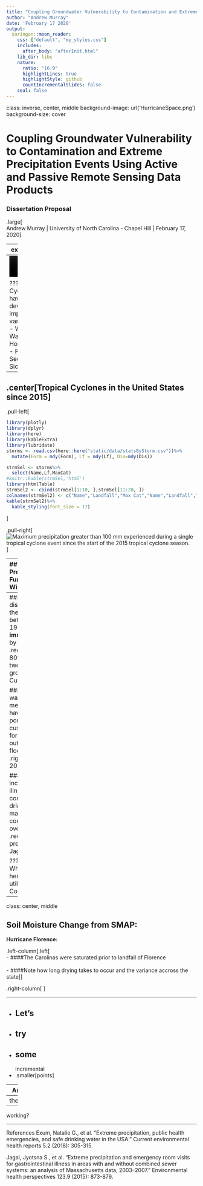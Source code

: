 ```yaml
---
title: "Coupling Groundwater Vulnerability to Contamination and Extreme Precipitation Events Using Active and Passive Remote Sensing Data Products"
author: "Andrew Murray"
date: 'February 17 2020'
output:
  xaringan::moon_reader:
    css: ["default", "my_styles.css"]
    includes:
      after_body: "afterInit.html"
    lib_dir: libs
    nature:
      ratio: "16:9"
      highlightLines: true
      highlightStyle: github
      countIncrementalSlides: false
    seal: false
---
```


class: inverse, center, middle
background-image: url('HurricaneSpace.png')
background-size: cover

# Coupling Groundwater Vulnerability to Contamination and Extreme Precipitation Events Using Active and Passive Remote Sensing Data Products

### Dissertation Proposal

.large[<br>Andrew Murray | University of North Carolina - Chapel Hill | February 17, 2020]

---
exclude: true

```r
knitr::opts_chunk$set(fig.retina = 3, warning = FALSE, message = FALSE)


```

```r
library(RefManageR)
BibOptions(check.entries = FALSE,
           bib.style = "authoryear",
           cite.style = "alphabetic",
           style = "markdown",
           hyperlink = FALSE,
           dashed = FALSE)
myBib <- ReadBib("./mybib.bib", check = FALSE)
```
---
<video width="100%" height="100%" controls id="my_video">
    <source src="/mp4/florence.mp4" type="video/mp4" preload>
</video>

???
- Cyclones can have devestating impacts in various ways
  - Wind
  - Water
  - Homelessness
  - Food Security
  - Sickness

---

## .center[Tropical Cyclones in the United States since 2015]

.pull-left[
```r
library(plotly)
library(dplyr)
library(here)
library(kableExtra)
library(lubridate)
storms <- read.csv(here::here("static/data/statsByStorm.csv"))%>%
  mutate(Form = mdy(Form), Lf = mdy(Lf), Dis=mdy(Dis))

strmSel <- storms%>%
  select(Name,Lf,MaxCat)
#knitr::kable(strmSel,'html')
library(htmlTable)
strmSel2 <- cbind(strmSel[1:10, ],strmSel[11:20, ])
colnames(strmSel2) <- c("Name","Landfall","Max Cat","Name","Landfall","Max Cat")
kable(strmSel2)%>%
  kable_styling(font_size = 17)
```
]

.pull-right[
![Maximum precipitation greater than 100 mm experienced during a single tropical cyclone event since the start of the 2015 tropical cyclone season.](max_ppt.png)
]



---
## .center[Cyclone Precipitation a Function of Windspeed?]

.pull-left[
####<br> - There is no correlation between storm windspeed and either rainfall distribution or intensity

####<br> - Try to predict **max** rainfall from windspeed at landfall: $p = .25$ / $r^{2}=.019$

####<br> - Try to predict **mean** rainfall from windspeed at landfall: $p=.06$ / $r^{2}=.065$

So why to we obsess over storm category when the real danger lies in the water?

]

.pull-right[
```r

# Set up Fonts for Plots
# Axis font
xaxisFont <- list(
  family = "Arial, sans-serif",
  size = 18,
  color = "black"
)

yaxisFont <- list(
  family = "Arial, sans-serif",
  size = 18,
  color = "black"
)

labelFont <- list(
  family = "Arial, sans-serif",
  size = 18,
  color = "black"
)



# Color palette
pal <- colorRampPalette(c("green","yellow","orange","red", "purple"))


## Plot of wind speed at landfall vs. Max ppt amount
storms%>%
  plot_ly()%>%
  add_markers(x=~LfWsKts, y=~maxPpt, 
              marker = list(line = list(color = 'rgb(0, 0, 0)',
                                        width = 2)),color =~meanPpt, colors = pal(50) , size=20, hoverinfo = "text",
              text = ~paste("Storm: ", Name,"<br>",
                            "Landfall: ",Lf,"<br>",
                            "Max ppt: ",round(maxPpt,1)," mm","<br>",
                            "Mean ppt: ", round(meanPpt,1)," mm","<br>",
                            "Area Receiving Rain: ",rainArea, "km<sup>2"))%>%
  colorbar(title = "Mean ppt [mm]")%>%
  layout(
    xaxis = list(
      title = "Wind speed at Landfall [Kts]", titlefont = labelFont,
      showticklabels = TRUE,
      tickangle = 0,
      tickfont = xaxisFont,
      zeroline = TRUE,
      showline = TRUE,
      mirror = "ticks",
      gridcolor = toRGB("gray50"),
      gridwidth = 1,
      zerolinecolor = toRGB("black"),
      zerolinewidth = 1,
      linecolor = toRGB("black"),
      linewidth = 1),
    title = "Storm Wind Intensity vs Precipitation",
    yaxis = list(title = "Max ppt at Single Point [mm] ", titlefont = labelFont,
                 showticklabels = TRUE,
                 tickangle = 0,
                 tickfont = yaxisFont,
                 zeroline = TRUE,
                 showline = TRUE,
                 mirror = "ticks",
                 gridcolor = toRGB("gray50"),
                 gridwidth = 1,
                 zerolinecolor = toRGB("black"),
                 zerolinewidth = 1,
                 linecolor = toRGB("black"),
                 linewidth = 1),
    showlegend=T,
    legend = list(x = 100, y = 1.5))
```
]
---
###.center[Waterborne disease outbreaks in the United States between 1948 and 1998 were **immediately preceded** by precipitation .red[events above the 80th percentile], with a two-month lag in groundwater]
.right[-Curriero et al., 2001 ]

###.center[Public water systems in large metropolitan areas have substantial portions of their customer base at risk for a waterborne outbreak .red[during a flooding event]]
.right[-Exum et al., 2018 ]


###.center[There is an increased risk for GI illness among consumers whose drinking water source may be impacted by combines sewer overflows (CSOs) .red[after extreme precipitation.]"]
.right[-Jagai et al., 2015 ]


???
- Connectivity
- What data is available... here it is public water utilities in Harris County, ER visits

---
class: center, middle

## Soil Moisture Change from SMAP:
**Hurricane Florence:**

.left-column[.left[
<br>
- ####The Carolinas were saturated prior to landfall of Florence
<br><br>
- ####Note how long drying takes to occur and the variance accross the state
]]

.right-column[
<div class="centered">
<video width="800" height="450" controls autoplay>
  <source src="/img/Florence.mp4" type="video/mp4">
</video>
</div>
]

---

 - Let's
--
  - try
--
+ some
--
incremental
- .smaller[points]

---
Are
---
these
---
working?


---
References
Exum, Natalie G., et al. "Extreme precipitation, public health emergencies, and safe drinking water in the USA." Current environmental health reports 5.2 (2018): 305-315.

Jagai, Jyotsna S., et al. "Extreme precipitation and emergency room visits for gastrointestinal illness in areas with and without combined sewer systems: an analysis of Massachusetts data, 2003–2007." Environmental health perspectives 123.9 (2015): 873-879.